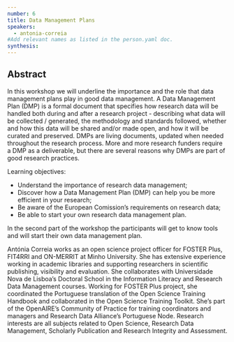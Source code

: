 ```yaml
---
number: 6
title: Data Management Plans
speakers:
  - antonia-correia
#Add relevant names as listed in the person.yaml doc.
synthesis:
---
```


## Abstract

In this workshop we will underline the importance and the role that data
management plans play in good data management. A Data Management Plan (DMP) is a
formal document that specifies how research data will be handled both during and
after a research project - describing what data will be collected / generated,
the methodology and standards followed, whether and how this data will be shared
and/or made open, and how it will be curated and preserved. DMPs are living
documents, updated when needed throughout the research process. More and more
research funders require a DMP as a deliverable, but there are several reasons
why DMPs are part of good research practices.

Learning objectives:

- Understand the importance of research data management;
- Discover how a Data Management Plan (DMP) can help you be more efficient in
  your research;
- Be aware of the European Comission’s requirements on research data;
- Be able to start your own research data management plan.

In the second part of the workshop the participants will get to know tools and
will start their own data management plan.

<Youtube id="9-IyEKXiG0I" caption="Antónia Correia - Data Management Plans" />

<Download download="docs/6.1 Correia.pdf" />

<Speakers>

<Speaker speaker="antonia-correia">

Antónia Correia works as an open science project officer for FOSTER Plus,
FIT4RRI and ON-MERRIT at Minho University. She has extensive experience working
in academic libraries and supporting researchers in scientific publishing,
visibility and evaluation. She collaborates with Universidade Nova de Lisboa’s
Doctoral School in the Information Literacy and Research Data Management
courses. Working for FOSTER Plus project, she coordinated the Portuguese
translation of the Open Science Training Handbook and collaborated in the Open
Science Training Toolkit. She’s part of the OpenAIRE’s Community of Practice for
training coordinators and managers and Research Data Alliance’s Portuguese Node.
Research interests are all subjects related to Open Science, Research Data
Management, Scholarly Publication and Research Integrity and Assessment.

</Speaker>

</Speakers>
